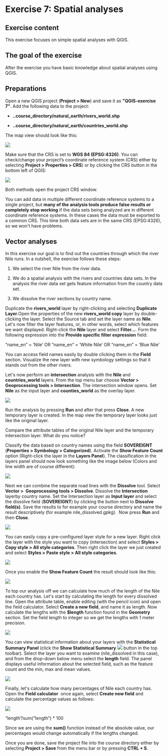 # Exercise 7: Spatial analyses

## Exercise content

This exercise focuses on simple spatial analyses with QGIS.

## The goal of the exercise

After the exercise you have basic knowledge about spatial analyses using QGIS.

## Preparations

Open a new QGIS project (**Project \> New**) and save it as **\"QGIS-exercise 7\"**. Add the following data to the project:

-   **..course_directory/natural_earth/rivers_world.shp**

-   **..course_directory/natural_earth/countries_world.shp**

The map view should look like this:

![](img/exercise_7/image1.png)

Make sure that the CRS is set to **WGS 84 (EPSG:4326)**. You can check/change your project's coordinate reference system (CRS) either by selecting **Project \> Properties \> CRS**) or by clicking the CRS button in the bottom left of QGIS:

![](img/exercise_7/image2.png)

Both methods open the project CRS window.

You can add data in multiple different coordinate reference systems to a single project, but **many of the analysis tools produce false results or completely stop working** if the data sets being analyzed are in different coordinate reference systems. In these cases the data must be exported to a common CRS. This time both data sets are in the same CRS (EPSG:4326), so we won\'t have problems.

## Vector analyses

In this exercise our goal is to find out the countries through which the river Nile runs. In a nutshell, the exercise follows these steps:

1.  We select the river Nile from the river data.

2.  We do a spatial analysis with the rivers and countries data sets. In the analysis the river data set gets feature information from the country data set.

3.  We dissolve the river sections by country name.

Duplicate the **rivers_world** layer by right-clicking and selecting **Duplicate Layer**.Open the properties of the new **rivers_world copy** layer by double-clicking the layer. Select the Source tab and set the layer name as **Nile**. Let\'s now filter the layer features, or, in other words, select which features we want displayed. Right-click the **Nile** layer and select **Filter\...**. Form the following expression into the **Provide specific filter expression** field:

::: code-box
"name_en" = 'Nile' OR "name_en" = 'White Nile' OR "name_en" = 'Blue Nile'
:::

You can access field names easily by double clicking them in the **Field** section. Visualize the new layer with new symbology settings so that it stands out from the other rivers.

Let\'s now perform an **intersection** analysis with the **Nile** and **countries_world** layers. From the top menu bar choose **Vector \> Geoprocessing tools \> Intersection**. The intersection window opens. Set **Nile** as the input layer and **counties_world** as the overlay layer.

![](img/exercise_7/image3.png)

Run the analysis by pressing **Run** and after that press **Close**. A new temporary layer is created. In the map view the temporary layer looks just like the original layer.

::: hint-box
Compare the attribute tables of the original Nile layer and the temporary intersection layer. What do you notice?
:::

Classify the data based on country names using the field **SOVEREIGNT** (**Properties \> Symbology \> Categorized**). Activate the **Show Feature Count** option (Right-click the layer in the **Layers Panel**). The classification in the layers panel should now look something like the image below (Colors and line width are of course different):

![](img/exercise_7/image4.png)

Next we can combine the separate road lines with the **Dissolve** tool. Select **Vector \>  Geoprocessing tools \> Dissolve**. Dissolve the **Intersection** layerby country name. Set the Intersection layer as **Input layer** and select the dissolve field (**SOVEREIGNT**) by clicking the button next to **Dissolve field(s)**. Save the results to for example your course directory and name the result descriptively (for example nile_dissolved.gpkg).  Now press **Run** and then **Close**. 

![](img/exercise_7/image5.png)

You can easily copy a pre-configured layer style for a new layer. Right click the layer with the style you want to copy (intersection) and select **Styles \> Copy style \> All style categories**. Then right click the layer we just created and select **Styles \> Paste style \> All style categories**.

![](img/exercise_7/image6.png)

Once you enable the **Show Feature Count** the result should look like this:

![](img/exercise_7/image7.png)

To top our analysis off we can calculate how much of the length of the Nile each country has. Let\'s start by calculating the length for every dissolved line. Open the attribute table, enable editing (with the pencil icon) and open the field calculator. Select **Create a new field**, and name it as length. Now calculate the lengths with the **\$length** function found in the **Geometry** section. Set the field length to integer so we get the lengths with 1 meter precision.

![](img/exercise_7/image8.png)

You can view statistical information about your layers with the **Statistical Summary Panel** (click the **Show Statistical Summary** ![](img/exercise_7/image9.png) button in the top toolbar). Select the layer you want to examine (nile_dissolved in this case), and from the drop-down below menu select the **length** field. The panel displays useful information about the selected field, such as the feature count and the min, max and mean values.

![](img/exercise_7/image10.png)

Finally, let\'s calculate how many percentages of Nile each country has. Open the **Field calculator**  once again, select **Create new field** and calculate the percentage values as follows:

![](img/exercise_7/image11.png)

::: code-box
"length"/sum("length") \* 100
:::

Since we are using the **sum()** function instead of the absolute value, our percentages would change automatically if the lengths changed.

Once you are done, save the project file into the course directory either by selecting **Project \> Save** from the menu bar or by pressing **CTRL + S**.

